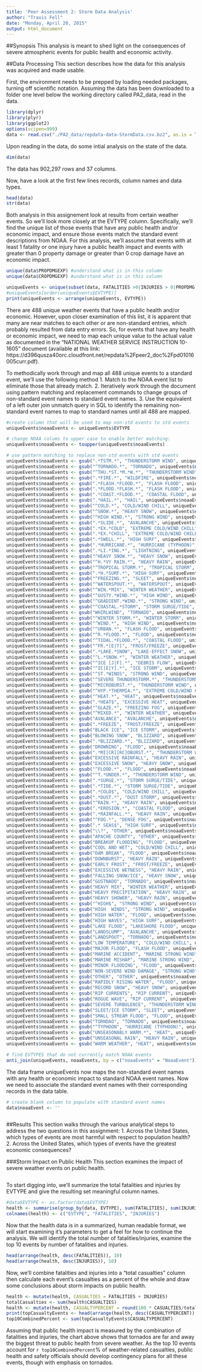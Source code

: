 ```yaml
---
title: 'Peer Assessment 2: Storm Data Analysis'
author: "Travis Fell"
date: "Monday, April 20, 2015"
output: html_document
---
```


##Synopsis
This analysis is meant to shed light on the consequences of severe atmospheric events for public health and economic activity.  

##Data Processing
This section describes how the data for this analysis was acquired and made usable. 

First, the environment needs to be prepped by loading needed packages, turning off scientific notation. Assuming the data has been downloaded to a folder one level below the working directory called PA2_data, read in the data. 

```r
library(dplyr)
library(plyr)
library(ggplot2)
options(scipen=999)
data <- read.csv("./PA2_data/repdata-data-StormData.csv.bz2", as.is = TRUE, stringsAsFactors = FALSE)

```
Upon reading in the data, do some intial analysis on the state of the data.
```r
dim(data)
```
The data has 902,297 rows and 37 columns. 

Now, have a look at the first few lines records, column names and data types. 
```r
head(data)
str(data)
```

Both analysis in this assignement look at results from certain weather events. So we'll look more closely at the EVTYPE column. Specifically, we'll find the unique list of those events that have any public health and/or economic impact, and ensure those events match the standard event descriptions from NOAA. For this analysis, we'll assume that events with at least 1 fatality or one injury have a public health impact and events with greater than 0 property damage or greater than 0 crop damage have an economic impact.

```r
unique(data$PROPDMGEXP) #understand what is in this column
unique(data$CROPDMGEXP) #understand what is in this column

uniqueEvents <- unique(subset(data, FATALITIES >0|INJURIES > 0|PROPDMG > 0|CROPDMG > 0, select = "EVTYPE"))
#uniqueEvents[order(uniqueEvents$EVTYPE)]
print(uniqueEvents <- arrange(uniqueEvents, EVTYPE))

```
There are 488 unique weather events that have a public health and/or economic. However, upon closer examination of this list, it is apparent that many are near matches to each other or are non-standard entries, which probably resulted from data entry errors. So, for events that have any health or economic impact, we need to map each unique value to the actual value as documented in the "NATIONAL WEATHER SERVICE INSTRUCTION 10-1605" document (available at this link: https://d396qusza40orc.cloudfront.net/repdata%2Fpeer2_doc%2Fpd01016005curr.pdf). 

To methodically work through and map all 488 unique events to a standard event, we'll use the following method
1. Match to the NOAA event list to eliminate those that already match. 
2. Iteratively work through the document using pattern matching and replacement commands to change groups of non-standard event names to standard event names. 
3. Use the equivalent of a left outer join unmatch query in SQL to identify the remaining non-standard event names to map to standard names until all 488 are mapped. 

```r
#create column that will be used to map non-std events to std events
uniqueEvents$noaaEvents <- uniqueEvents$EVTYPE 

# change NOAA colums to upper case to enable better matching: 
uniqueEvents$noaaEvents <- toupper(uniqueEvents$noaaEvents)

# use pattern matching to replace non-std events with std events
uniqueEvents$noaaEvents <- gsub(".*TSTM.*", "THUNDERSTORM WIND", uniqueEvents$noaaEvents)
uniqueEvents$noaaEvents <- gsub("^TORNADO.*", "TORNADO", uniqueEvents$noaaEvents)
uniqueEvents$noaaEvents <- gsub("^THU.*ST.*M.*W.*", "THUNDERSTORM WIND", uniqueEvents$noaaEvents)
uniqueEvents$noaaEvents <- gsub(".*FIRE.*", "WILDFIRE", uniqueEvents$noaaEvents)
uniqueEvents$noaaEvents <- gsub(".*FLASH.*FLOOD.*", "FLASH FLOOD", uniqueEvents$noaaEvents)
uniqueEvents$noaaEvents <- gsub(".*FLOOD.*FLASH.*", "FLASH FLOOD", uniqueEvents$noaaEvents)
uniqueEvents$noaaEvents <- gsub(".*COAST.*FLOOD.*", "COASTAL FLOOD", uniqueEvents$noaaEvents)
uniqueEvents$noaaEvents <- gsub(".*HAIL.*", "HAIL", uniqueEvents$noaaEvents)
uniqueEvents$noaaEvents <- gsub("^COLD.*", "COLD/WIND CHILL", uniqueEvents$noaaEvents)
uniqueEvents$noaaEvents <- gsub("^SNOW.*", "HEAVY SNOW", uniqueEvents$noaaEvents)
uniqueEvents$noaaEvents <- gsub("^HIGH WIND.*", "STRONG WIND", uniqueEvents$noaaEvents)
uniqueEvents$noaaEvents <- gsub(".*SLIDE.*", "AVALANCHE", uniqueEvents$noaaEvents)
uniqueEvents$noaaEvents <- gsub(".*EX.*COLD", "EXTREME COLD/WIND CHILL", uniqueEvents$noaaEvents)
uniqueEvents$noaaEvents <- gsub(".*EX.*CHILL", "EXTREME COLD/WIND CHILL", uniqueEvents$noaaEvents)
uniqueEvents$noaaEvents <- gsub(".*SWELL.*", "HIGH SURF", uniqueEvents$noaaEvents)
uniqueEvents$noaaEvents <- gsub(".*HURRICANE.*", "HURRICANE (TYPHOON)", uniqueEvents$noaaEvents)
uniqueEvents$noaaEvents <- gsub(".*LI.*ING.*", "LIGHTNING", uniqueEvents$noaaEvents)
uniqueEvents$noaaEvents <- gsub("^HEAVY SNOW.*", "HEAVY SNOW", uniqueEvents$noaaEvents)
uniqueEvents$noaaEvents <- gsub("^H.*VY RAIN.*", "HEAVY RAIN", uniqueEvents$noaaEvents)
uniqueEvents$noaaEvents <- gsub("^TROPICAL STORM.*", "TROPICAL STORM", uniqueEvents$noaaEvents)
uniqueEvents$noaaEvents <- gsub(".*H.*SURF.*", "HIGH SURF", uniqueEvents$noaaEvents)
uniqueEvents$noaaEvents <- gsub("^FREEZING.*", "SLEET", uniqueEvents$noaaEvents)
uniqueEvents$noaaEvents <- gsub("^WATERSPOUT.*", "WATERSPOUT", uniqueEvents$noaaEvents)
uniqueEvents$noaaEvents <- gsub("^WIN.*MIX", "WINTER WEATHER", uniqueEvents$noaaEvents)
uniqueEvents$noaaEvents <- gsub("^GUSTY.*WIND.*", "HIGH WIND", uniqueEvents$noaaEvents)
uniqueEvents$noaaEvents <- gsub("^GRADIENT.*WIND.*", "STRONG WIND", uniqueEvents$noaaEvents)
uniqueEvents$noaaEvents <- gsub("^COASTAL.*STORM", "STORM SURGE/TIDE", uniqueEvents$noaaEvents)
uniqueEvents$noaaEvents <- gsub("WHIRLWIND", "TORNADO", uniqueEvents$noaaEvents)
uniqueEvents$noaaEvents <- gsub("^WINTER STORM.*", "WINTER STORM", uniqueEvents$noaaEvents)
uniqueEvents$noaaEvents <- gsub("^WIND.*", "HIGH WIND", uniqueEvents$noaaEvents)
uniqueEvents$noaaEvents <- gsub("^URBAN.*", "FLASH FLOOD", uniqueEvents$noaaEvents)
uniqueEvents$noaaEvents <- gsub("^R.*FLOOD.*", "FLOOD", uniqueEvents$noaaEvents)
uniqueEvents$noaaEvents <- gsub("^TIDAL.*FLOOD.*", "COASTAL FLOOD", uniqueEvents$noaaEvents)
uniqueEvents$noaaEvents <- gsub("^FR.*[E|T]", "FROST/FREEZE", uniqueEvents$noaaEvents)
uniqueEvents$noaaEvents <- gsub(".*LAKE.*SNOW", "LAKE-EFFECT SNOW", uniqueEvents$noaaEvents)
uniqueEvents$noaaEvents <- gsub("^L.*SNOW.*", "WINTER WEATHER", uniqueEvents$noaaEvents)
uniqueEvents$noaaEvents <- gsub("^ICE [J|F].*", "DEBRIS FLOW", uniqueEvents$noaaEvents)
uniqueEvents$noaaEvents <- gsub("^IC[E|Y].*", "ICE STORM", uniqueEvents$noaaEvents)
uniqueEvents$noaaEvents <- gsub("^ST.*WINDS", "STRONG WIND", uniqueEvents$noaaEvents)
uniqueEvents$noaaEvents <- gsub("^SEVERE THUNDERSTORM.*", "THUNDERSTORM WIND", uniqueEvents$noaaEvents)
uniqueEvents$noaaEvents <- gsub("^MICROBURST.*", "THUNDERSTORM WIND", uniqueEvents$noaaEvents)
uniqueEvents$noaaEvents <- gsub("^HYP.*THERMIA.*", "EXTREME COLD/WIND CHILL", uniqueEvents$noaaEvents)
uniqueEvents$noaaEvents <- gsub("^HEAT.*", "HEAT", uniqueEvents$noaaEvents)
uniqueEvents$noaaEvents <- gsub(".*HEAT$", "EXCESSIVE HEAT", uniqueEvents$noaaEvents)
uniqueEvents$noaaEvents <- gsub("^GLAZE.*", "FREEZING FOG", uniqueEvents$noaaEvents)
uniqueEvents$noaaEvents <- gsub("^MIXED.*", "WINTER WEATHER", uniqueEvents$noaaEvents)
uniqueEvents$noaaEvents <- gsub("AVALANCE", "AVALANCHE", uniqueEvents$noaaEvents)
uniqueEvents$noaaEvents <- gsub(".*FREEZE", "FROST/FREEZE", uniqueEvents$noaaEvents)
uniqueEvents$noaaEvents <- gsub("BLACK ICE", "ICE STORM", uniqueEvents$noaaEvents)
uniqueEvents$noaaEvents <- gsub("BLOWING SNOW", "BLIZZARD", uniqueEvents$noaaEvents)
uniqueEvents$noaaEvents <- gsub(".*BLIZZARD.*", "BLIZZARD", uniqueEvents$noaaEvents)
uniqueEvents$noaaEvents <- gsub("DROWNING", "FLOOD", uniqueEvents$noaaEvents)
uniqueEvents$noaaEvents <- gsub(".*MI[CR][RC]OBURST.*", "THUNDERSTORM WIND", uniqueEvents$noaaEvents)
uniqueEvents$noaaEvents <- gsub("EXCESSIVE RAINFALL", "HEAVY RAIN", uniqueEvents$noaaEvents)
uniqueEvents$noaaEvents <- gsub("EXCESSIVE SNOW", "HEAVY SNOW", uniqueEvents$noaaEvents)
uniqueEvents$noaaEvents <- gsub("^FLOOD.*", "FLOOD", uniqueEvents$noaaEvents)
uniqueEvents$noaaEvents <- gsub("^T.*UNDER.*", "THUNDERSTORM WIND", uniqueEvents$noaaEvents)
uniqueEvents$noaaEvents <- gsub(".*SURGE.*", "STORM SURGE/TIDE", uniqueEvents$noaaEvents)
uniqueEvents$noaaEvents <- gsub(".*TIDE.*", "STORM SURGE/TIDE", uniqueEvents$noaaEvents)
uniqueEvents$noaaEvents <- gsub(".*COLD$", "COLD/WIND CHILL", uniqueEvents$noaaEvents)
uniqueEvents$noaaEvents <- gsub(".*DUST.*", "DUST STORM", uniqueEvents$noaaEvents)
uniqueEvents$noaaEvents <- gsub("^RAIN.*", "HEAVY RAIN", uniqueEvents$noaaEvents)
uniqueEvents$noaaEvents <- gsub(".*EROSION.*", "COASTAL FLOOD", uniqueEvents$noaaEvents)
uniqueEvents$noaaEvents <- gsub(".*RAINFALL.*", "HEAVY RAIN", uniqueEvents$noaaEvents)
uniqueEvents$noaaEvents <- gsub("^FOG.*", "DENSE FOG", uniqueEvents$noaaEvents)
uniqueEvents$noaaEvents <- gsub(".* SEAS$", "HIGH SURF", uniqueEvents$noaaEvents)
uniqueEvents$noaaEvents <- gsub("\\?", "OTHER", uniqueEvents$noaaEvents)
uniqueEvents$noaaEvents <- gsub("APACHE COUNTY", "OTHER", uniqueEvents$noaaEvents)
uniqueEvents$noaaEvents <- gsub("BREAKUP FLOODING", "FLOOD", uniqueEvents$noaaEvents)
uniqueEvents$noaaEvents <- gsub("COOL AND WET", "COLD/WIND CHILL", uniqueEvents$noaaEvents)
uniqueEvents$noaaEvents <- gsub("DAM BREAK", "FLOOD", uniqueEvents$noaaEvents)
uniqueEvents$noaaEvents <- gsub("DOWNBURST", "HEAVY RAIN", uniqueEvents$noaaEvents)
uniqueEvents$noaaEvents <- gsub("EARLY FROST", "FROST/FREEZE", uniqueEvents$noaaEvents)
uniqueEvents$noaaEvents <- gsub("EXCESSIVE WETNESS", "HEAVY RAIN", uniqueEvents$noaaEvents)
uniqueEvents$noaaEvents <- gsub("FALLING SNOW/ICE", "HEAVY SNOW", uniqueEvents$noaaEvents)
uniqueEvents$noaaEvents <- gsub("GUSTNADO", "TORNADO", uniqueEvents$noaaEvents)
uniqueEvents$noaaEvents <- gsub("HEAVY MIX", "WINTER WEATHER", uniqueEvents$noaaEvents)
uniqueEvents$noaaEvents <- gsub("HEAVY PRECIPITATION", "HEAVY RAIN", uniqueEvents$noaaEvents)
uniqueEvents$noaaEvents <- gsub("HEAVY SHOWER", "HEAVY RAIN", uniqueEvents$noaaEvents)
uniqueEvents$noaaEvents <- gsub("^HIGH$", "STRONG WIND", uniqueEvents$noaaEvents)
uniqueEvents$noaaEvents <- gsub("HIGH  WINDS", "STRONG WIND", uniqueEvents$noaaEvents)
uniqueEvents$noaaEvents <- gsub("HIGH WATER", "FLOOD", uniqueEvents$noaaEvents)
uniqueEvents$noaaEvents <- gsub("HIGH WAVES", "HIGH SURF", uniqueEvents$noaaEvents)
uniqueEvents$noaaEvents <- gsub("LAKE FLOOD", "LAKESHORE FLOOD", uniqueEvents$noaaEvents)
uniqueEvents$noaaEvents <- gsub("LANDSLUMP", "AVALANCHE", uniqueEvents$noaaEvents)
uniqueEvents$noaaEvents <- gsub("LANDSPOUT", "TORNADO", uniqueEvents$noaaEvents)
uniqueEvents$noaaEvents <- gsub("LOW TEMPERATURE", "COLD/WIND CHILL", uniqueEvents$noaaEvents)
uniqueEvents$noaaEvents <- gsub("MAJOR FLOOD", "FLASH FLOOD", uniqueEvents$noaaEvents)
uniqueEvents$noaaEvents <- gsub("MARINE ACCIDENT", "MARINE STRONG WIND", uniqueEvents$noaaEvents)
uniqueEvents$noaaEvents <- gsub("MARINE MISHAP", "MARINE STRONG WIND", uniqueEvents$noaaEvents)
uniqueEvents$noaaEvents <- gsub("MINOR FLOODING", "FLOOD", uniqueEvents$noaaEvents)
uniqueEvents$noaaEvents <- gsub("NON-SEVERE WIND DAMAGE", "STRONG WIND", uniqueEvents$noaaEvents)
uniqueEvents$noaaEvents <- gsub("OTHER", "OTHER", uniqueEvents$noaaEvents)
uniqueEvents$noaaEvents <- gsub("RAPIDLY RISING WATER", "FLOOD", uniqueEvents$noaaEvents)
uniqueEvents$noaaEvents <- gsub("RECORD SNOW", "HEAVY SNOW", uniqueEvents$noaaEvents)
uniqueEvents$noaaEvents <- gsub("RIP CURRENTS", "RIP CURRENT", uniqueEvents$noaaEvents)
uniqueEvents$noaaEvents <- gsub("ROGUE WAVE", "RIP CURRENT", uniqueEvents$noaaEvents)
uniqueEvents$noaaEvents <- gsub("SEVERE TURBULENCE", "THUNDERSTORM WIND", uniqueEvents$noaaEvents)
uniqueEvents$noaaEvents <- gsub("SLEET/ICE STORM", "SLEET", uniqueEvents$noaaEvents)
uniqueEvents$noaaEvents <- gsub("SMALL STREAM FLOOD", "FLOOD", uniqueEvents$noaaEvents)
uniqueEvents$noaaEvents <- gsub("TORNDAO", "TORNADO", uniqueEvents$noaaEvents)
uniqueEvents$noaaEvents <- gsub("^TYPHOON", "HURRICANE (TYPHOON)", uniqueEvents$noaaEvents)
uniqueEvents$noaaEvents <- gsub("UNSEASONABLY WARM.*", "HEAT", uniqueEvents$noaaEvents)
uniqueEvents$noaaEvents <- gsub("UNSEASONAL RAIN", "HEAVY RAIN", uniqueEvents$noaaEvents)
uniqueEvents$noaaEvents <- gsub("WARM WEATHER", "HEAT", uniqueEvents$noaaEvents)

# find EVTYPES that do not currently match NOAA events
anti_join(uniqueEvents, noaaEvents, by = c("noaaEvents" = "NoaaEvent"))
```
The data frame uniqueEvents now maps the non-standard event names with any health or economic impact to  standard NOAA event names. Now we need to associate the standard event names with their corresponding records in the data table.
```r
# create blank column to populate with standard event names
data$noaaEvent <- ''



```


##Results
This section walks through the various analytical steps to address the two questions in this assignment: 
1. Across the United States, which types of events are most harmful with respect to population health?
2. Across the United States, which types of events have the greatest economic consequences?

###Storm Impact on Public Health
This section examines the impact of severe weather events on public health.  

```r

```


To start digging into, we'll summarize the total fatalities and injuries by EVTYPE and give the resulting set meaningful column names. 

```r
#data$EVTYPE <- as.factor(data$EVTYPE)
health <- summarise(group_by(data, EVTYPE), sum(FATALITIES), sum(INJURIES))
colnames(health) <- c("EVTYPE", "FATALITIES", "INJURIES")
```
Now that the health data is in a summarized, human readable format, we will start examining it's parameters to get a feel for how to continue the analysis. We will identify the total number of fatalities/injuries, examine the top 10 events by number of fatalities and injuries. 
```r
head(arrange(health, desc(FATALITIES)), 10)
head(arrange(health, desc(INJURIES)), 10)
```
Now, we'll combine fatalities and injuries into a "total casualties" column then calculate each event's casualties as a percent of the whole and draw some conclusions about storm impacts on public health. 
```r
health <- mutate(health, CASUALTIES = FATALITIES + INJURIES)
totalCasualties <- sum(health$CASUALTIES)
health <- mutate(health, CASUALTYPERCENT = round(100 * CASUALTIES/totalCasualties, digits = 1))
print(topCasualtyEvents <- head(arrange(health, desc(CASUALTYPERCENT)), 10))
top10CombinedPercent <- sum(topCasualtyEvents$CASUALTYPERCENT)
```
Assuming that public health impact is measured by the combination of fatalities and injuries, the chart above shows that tornados are far and away the biggest threat to public health from severe weather. As the top 10 events account for `r top10CombinedPercent`% of weather-related casualties, public health and safety officials should develop contingency plans for all these events, though with emphasis on tornados.  




